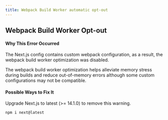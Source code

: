 ```yaml
---
title: Webpack Build Worker automatic opt-out
---
```


## Webpack Build Worker Opt-out

#### Why This Error Occurred

The Next.js config contains custom webpack configuration, as a result, the webpack build worker optimization was disabled.

The webpack build worker optimization helps alleviate memory stress during builds and reduce out-of-memory errors although some custom configurations may not be compatible.

#### Possible Ways to Fix It

Upgrade Next.js to latest (>= 14.1.0) to remove this warning.

```bash filename"Terminal"
npm i next@latest
```
